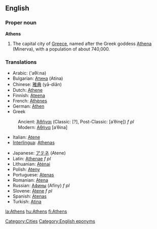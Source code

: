 {{wikipedia}}
==English==
===Proper noun===
'''Athens'''

# The capital city of [[Greece]], named after the Greek goddess [[Athena]] (Minerva), with a population of about 740,000. 

===Translations===
{{top}}
*Arabic: {{ARchar|[[اثينا|أثينا]]}} ('aθí:na) {{f}}
*Bulgarian: [[Атина]] (Atína) {{f}}
*Chinese: [[雅典]] (yā-diǎn)
*Dutch: [[Athene]]
*Finnish: [[Ateena]]
*French: [[Athènes]]
*German: [[Athen]] {{n}}
*Greek
:Ancient: [[Ἀθῆναι]] (Classic: [?], Post-Classic: [aˈθine̞]) ''f pl''
:Modern: [[Αθήνα]] [aˈθina] {{f}}
*Italian: [[Atene]] {{f}}
*[[Interlingua]]: [[Athenas]]
{{mid}}
*Japanese: [[アテネ]] (Atene)
*Latin: [[Athenae]] ''f pl''
*Lithuanian: [[Atėnai]]
*Polish: [[Ateny]] {{p}}
*Portuguese: [[Atenas]] {{f}}
*Romanian: [[Atena]] {{f}}
*Russian: [[Афины]] (Afíny) ''f pl''
*Slovene: [[Atene]] ''f pl''
*Spanish: [[Atenas]] {{f}}
*Turkish: [[Atina]]
{{bottom}}

[[Category:Cities]]
[[Category:English eponyms]]

[[la:Athens]]
[[hu:Athens]]
[[fi:Athens]]